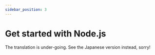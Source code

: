 ```yaml
---
sidebar_position: 3
---
```


# Get started with Node.js

The translation is under-going. See the Japanese version instead, sorry!